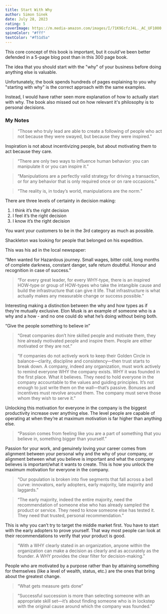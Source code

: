 ```yaml
---
title: Start With Why
author: Simon Sinek
date: July 28, 2023
rating: 5
coverImage: https://m.media-amazon.com/images/I/71K9EcfzJ4L._AC_UF1000,1000_QL80_.jpg
spineColor: "#fff"
textColor: "#f51d5a"
---
```


This core concept of this book is important, but it could've been better defended in a 5-page blog post than in this 300 page book.

The idea that you should start with the "why" of your business before doing anything else is valuable.

Unfortunately, the book spends hundreds of pages explaining to you why "starting with why" is the correct approach with the same examples.

Instead, I would have rather seen more explanation of how to actually start with why. The book also missed out on how relevant it's philosophy is to personal decisions.

### My Notes

> “Those who truly lead are able to create a following of people who act not because they were swayed, but because they were inspired.”

Inspiration is not about incentivizing people, but about motivating them to act because they care.

> “There are only two ways to influence human behavior: you can manipulate it or you can inspire it.”

> “Manipulations are a perfectly valid strategy for driving a transaction, or for any behavior that is only required once or on rare occasions.”

> “The reality is, in today’s world, manipulations are the norm.”

There are three levels of certainty in decision making:

1. I think it’s the right decision
2. I feel it’s the right decision
3. I know it’s the right decision

You want your customers to be in the 3rd category as much as possible.

Shackleton was looking for people that belonged on his expedition.

This was his ad in the local newspaper:

“Men wanted for Hazardous journey. Small wages, bitter cold, long months of complete darkness, constant danger, safe return doubtful. Honour and recognition in case of success.”

> “For every great leader, for every WHY-type, there is an inspired HOW-type or group of HOW-types who take the intangible cause and build the infrastructure that can give it life. That infrastructure is what actually makes any measurable change or success possible.”

Interesting making a distinction between the why and how types as if they’re mutually exclusive. Elon Musk is an example of someone who is a why and a how - and no one could do what he’s doing without being both.

“Give the people something to believe in”

> “Great companies don’t hire skilled people and motivate them, they hire already motivated people and inspire them. People are either motivated or they are not.”

> “If companies do not actively work to keep their Golden Circle in balance—clarity, discipline and consistency—then trust starts to break down. A company, indeed any organization, must work actively to remind everyone WHY the company exists. WHY it was founded in the first place. What it believes. They need to hold everyone in the company accountable to the values and guiding principles. It’s not enough to just write them on the wall—that’s passive. Bonuses and incentives must revolve around them. The company must serve those whom they wish to serve it.”

Unlocking this motivation for everyone in the company is the biggest productivity increase over anything else. The level people are capable of operating at when they’re at maximum motivation is far higher than anything else.

> “Passion comes from feeling like you are a part of something that you believe in, something bigger than yourself.”

Passion for your work, and genuinely loving your career comes from alignment between your personal why and the why of your company, or alignment between what you believe is important and what the company believes is important/what it wants to create. This is how you unlock the maximum motivation for everyone in the company.

> “Our population is broken into five segments that fall across a bell curve: innovators, early adopters, early majority, late majority and laggards.”

> “The early majority, indeed the entire majority, need the recommendation of someone else who has already sampled the product or service. They need to know someone else has tested it. They need that trusted, personal recommendation.”

This is why you can’t try to target the middle market first. You have to start with the early adopters to prove yourself. That way most people can look at their recommendations to verify that your product is good.

> “With a WHY clearly stated in an organization, anyone within the organization can make a decision as clearly and as accurately as the founder. A WHY provides the clear filter for decision-making.”

People who are motivated by a purpose rather than by attaining something for themselves (like a level of wealth, status, etc.) are the ones that bring about the greatest change.

> “What gets measure gets done”

> “Successful succession is more than selecting someone with an appropriate skill set—it’s about finding someone who is in lockstep with the original cause around which the company was founded.”

